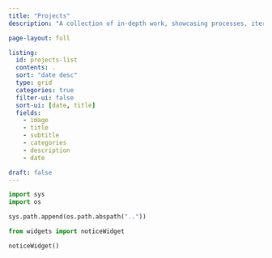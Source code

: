 ```yaml
---
title: "Projects"
description: "A collection of in-depth work, showcasing processes, iterations, and final results that evolve into functional products or tools."

page-layout: full

listing:
  id: projects-list
  contents: .
  sort: "date desc"
  type: grid
  categories: true
  filter-ui: false
  sort-ui: [date, title]
  fields: 
    - image
    - title
    - subtitle
    - categories
    - description
    - date

draft: false
---
```



```python
import sys
import os

sys.path.append(os.path.abspath(".."))

from widgets import noticeWidget
```

```python
noticeWidget()
```

::: {#projects-list}
:::